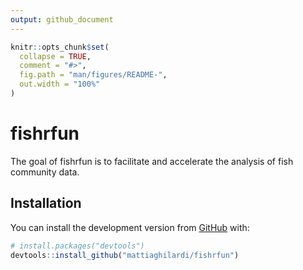 ```yaml
---
output: github_document
---
```


<!-- README.md is generated from README.Rmd. Please edit that file -->

```r
knitr::opts_chunk$set(
  collapse = TRUE,
  comment = "#>",
  fig.path = "man/figures/README-",
  out.width = "100%"
)
```

# fishrfun

<!-- badges: start -->
<!-- badges: end -->

The goal of fishrfun is to facilitate and accelerate the analysis of fish community data.

## Installation

You can install the development version from [GitHub](https://github.com/) with:

``` r
# install.packages("devtools")
devtools::install_github("mattiaghilardi/fishrfun")
```

